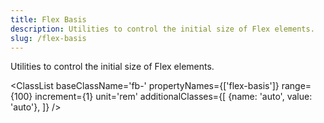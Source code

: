 ```yaml
---
title: Flex Basis
description: Utilities to control the initial size of Flex elements.
slug: /flex-basis
---
```




Utilities to control the initial size of Flex elements.

<ClassList 
  baseClassName='fb-' 
  propertyNames={['flex-basis']}
  range={100} 
  increment={1} 
  unit='rem' 
  additionalClasses={[
    {name: 'auto', value: 'auto'},
  ]} 
/>